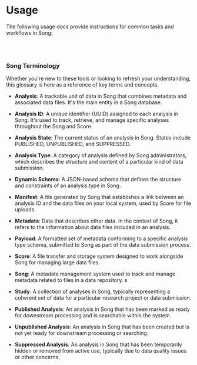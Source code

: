 # Usage



The following usage docs provide instructions for common tasks and workflows in Song:

<br></br>

<DocCardList />

### Song Terminology

Whether you're new to these tools or looking to refresh your understanding, this glossary is here as a reference of key terms and concepts.

- **Analysis**: A trackable unit of data in Song that combines metadata and associated data files. It's the main entity in a Song database.

- **Analysis ID**: A unique identifier (UUID) assigned to each analysis in Song. It's used to track, retrieve, and manage specific analyses throughout the Song and Score.

- **Analysis State**: The current status of an analysis in Song. States include PUBLISHED, UNPUBLISHED, and SUPPRESSED.

- **Analysis Type**: A category of analysis defined by Song administrators, which describes the structure and content of a particular kind of data submission.

- **Dynamic Schema**: A JSON-based schema that defines the structure and constraints of an analysis type in Song.

- **Manifest**: A file generated by Song that establishes a link between an analysis ID and the data files on your local system, used by Score for file uploads.

- **Metadata**: Data that describes other data. In the context of Song, it refers to the information about data files included in an analysis.

- **Payload**: A formatted set of metadata conforming to a specific analysis type schema, submitted to Song as part of the data submission process.

- **Score**: A file transfer and storage system designed to work alongside Song for managing large data files.

- **Song**: A metadata management system used to track and manage metadata related to files in a data repository.
s
- **Study**: A collection of analyses in Song, typically representing a coherent set of data for a particular research project or data submission.

- **Published Analysis**: An analysis in Song that has been marked as ready for downstream processing and is searchable within the system.

- **Unpublished Analysis**: An analysis in Song that has been created but is not yet ready for downstream processing or searching.

- **Suppressed Analysis**: An analysis in Song that has been temporarily hidden or removed from active use, typically due to data quality issues or other concerns.
